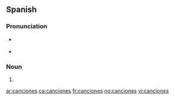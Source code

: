 ==Spanish==

===Pronunciation===
* {{a|Castilian}} {{IPA|lang=es|/kan.θiˈo.nes/}}
* {{a|Americas}} {{IPA|lang=es|/kan.siˈo.nes/}}

===Noun===
{{infl|es|noun form|g=f|g2=p}}

# {{plural of|[[canción]]|lang=es|nocat=1}}

[[ar:canciones]]
[[ca:canciones]]
[[fr:canciones]]
[[no:canciones]]
[[vi:canciones]]